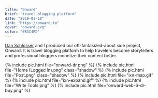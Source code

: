 ```yaml
---
title: "Onward"
brief: "travel blogging platform"
date: "2019-01-10"
link: "https://onward.to"
cover: "onward.svg"
color: "#83C4FD"
---
```


<a href="https://schlosser.io/">Dan Schlosser</a> and I produced our oft-fantasized-about
side project, Onward. It is travel blogging platform to help travelers become storytellers
and professional bloggers monetize their content better.

{% include pic.html file="onward-dr.png" %}
{% include pic.html file="Home (Logged In).png" class="shadow" %}
{% include pic.html file="Post.png" class="shadow" %}
{% include pic.html file="ixn-map.gif" %}
{% include pic.html file="ixn-expand.gif" %}
{% include pic.html file="Write Tools.png" %}
{% include pic.html file="onward-web-6-dr-buy.png" %}
